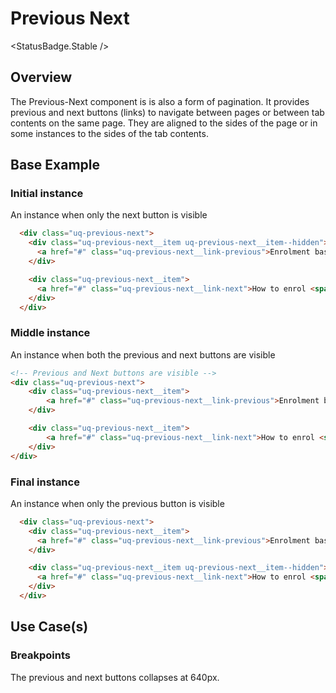 
# Previous Next
<StatusBadge.Stable />

## Overview

The Previous-Next component is is also a form of pagination. 
It provides previous and next buttons (links) to navigate between pages or between tab contents on the same page. 
They are aligned to the sides of the page or in some instances to the sides of the tab contents.

## Base Example

### Initial instance

An instance when only the next button is visible

<Canvas withSource="none">
  <Story id="components-previous-next--previous-next-first" />
</Canvas>

```html
  <div class="uq-previous-next">
    <div class="uq-previous-next__item uq-previous-next__item--hidden">
      <a href="#" class="uq-previous-next__link-previous">Enrolment basics <span class="uq-previous-next__description">Previous</span></a>
    </div>

    <div class="uq-previous-next__item">
      <a href="#" class="uq-previous-next__link-next">How to enrol <span class="uq-previous-next__description">Next</span></a>
    </div>
  </div>
```

### Middle instance

An instance when both the previous and next buttons are visible

<Canvas withSource="none">
  <Story id="components-previous-next--previous-next" />
</Canvas>

```html
<!-- Previous and Next buttons are visible -->  
<div class="uq-previous-next">
    <div class="uq-previous-next__item">
        <a href="#" class="uq-previous-next__link-previous">Enrolment basics <span class="uq-previous-next__description">Previous</span></a>
    </div>

    <div class="uq-previous-next__item">
        <a href="#" class="uq-previous-next__link-next">How to enrol <span class="uq-previous-next__description">Next</span></a>
    </div>
</div>
```

### Final instance

An instance when only the previous button is visible

<Canvas withSource="none">
  <Story id="components-previous-next--previous-next-last" />
</Canvas>

```html
  <div class="uq-previous-next">
    <div class="uq-previous-next__item">
      <a href="#" class="uq-previous-next__link-previous">Enrolment basics <span class="uq-previous-next__description">Previous</span></a>
    </div>

    <div class="uq-previous-next__item uq-previous-next__item--hidden">
      <a href="#" class="uq-previous-next__link-next">How to enrol <span class="uq-previous-next__description">Next</span></a>
    </div>
  </div>
```

## Use Case(s)

### Breakpoints

The previous and next buttons collapses at 640px.
